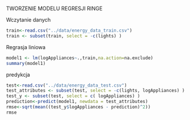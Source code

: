 
TWORZENIE MODELU REGRESJI RINGE 

Wczytanie danych
```r
train<-read.csv("../data/energy_data_train.csv")
train <- subset(train, select = -c(lights) )
```

Regrasja liniowa

```r
model1 <- lm(logAppliances~.,train,na.action=na.exclude)
summary(model1)
```
predykcja

```r
test<-read.csv("../data/energy_data_test.csv")
test_attributes <- subset(test, select = -c(lights, logAppliances) )
test_y <- subset(test, select = c( logAppliances) )
prediction<-predict(model1, newdata = test_attributes)
rmse<-sqrt(mean((test_y$logAppliances - prediction)^2))
rmse
```

